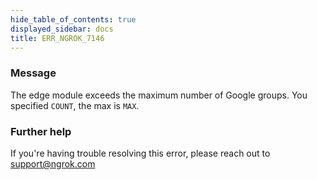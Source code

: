 ```yaml
---
hide_table_of_contents: true
displayed_sidebar: docs
title: ERR_NGROK_7146
---
```


### Message

The edge module exceeds the maximum number of Google groups. You specified `COUNT`, the max is `MAX`.

<ErrorDetails />

### Further help

If you're having trouble resolving this error, please reach out to [support@ngrok.com](mailto:support@ngrok.com?subject=Help%20with%20ERR_NGROK_7146)
